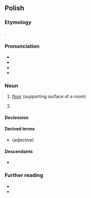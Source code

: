 {{also|podloga}}
==Polish==
{{wp|lang=pl}}

===Etymology===
{{deverbal|pl|podłożyć}}.

===Pronunciation===
* {{pl-IPA}}
* {{audio|pl|Pl-podłoga.ogg|Audio}}
* {{hyph|pl|pod|ło|ga}}
* {{rhymes|pl|ɔɡa}}

===Noun===
{{pl-noun|f}}

# [[floor]] (supporting surface of a room)
# {{lb|pl|mathematics|colloquial}} {{l|en|[[floor]]}}

====Declension====
{{pl-decl-noun-f|podło|g|genp=podłóg}}

====Derived terms====
* {{l|pl|podłogowy}} (adjective)

====Descendants====
* {{desc|yi|פּאָדלאָגע|bor=1}}

===Further reading===
* {{R:pl:WSJP}}
* {{R:PWN}}